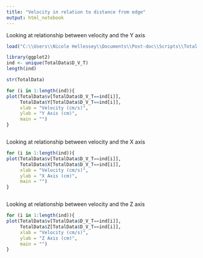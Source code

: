 ```yaml
---
title: "Velocity in relation to distance from edge"
output: html_notebook
---
```


Looking at relationship between velocity and the Y axis

```r
load("C:\\Users\\Nicole Hellessey\\Documents\\Post-doc\\Scripts\\Total Data Merged File.RData") 

library(ggplot2)
ind <- unique(TotalData$D_V_T)
length(ind)

str(TotalData)

for (i in 1:length(ind)){
plot(TotalData$v[TotalData$D_V_T==ind[i]],
     TotalData$Y[TotalData$D_V_T==ind[i]],
     xlab = "Velocity (cm/s)",
     ylab = "Y Axis (cm)",
     main = "") 
}



```


Looking at relationship between velocity and the X axis

```r

for (i in 1:length(ind)){
plot(TotalData$v[TotalData$D_V_T==ind[i]],
     TotalData$X[TotalData$D_V_T==ind[i]],
     xlab = "Velocity (cm/s)",
     ylab = "X Axis (cm)",
     main = "") 
}



```

Looking at relationship between velocity and the Z axis

```r


for (i in 1:length(ind)){
plot(TotalData$v[TotalData$D_V_T==ind[i]],
     TotalData$Z[TotalData$D_V_T==ind[i]],
     xlab = "Velocity (cm/s)",
     ylab = "Z Axis (cm)",
     main = "") 
}



```

```r


```


